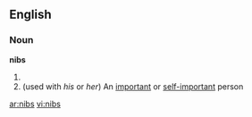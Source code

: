 ==English==
===Noun===
'''nibs'''
# {{plural of|[[nib]]}}
#(used with ''his'' or ''her'') An [[important]] or [[self-important]] person

[[ar:nibs]]
[[vi:nibs]]